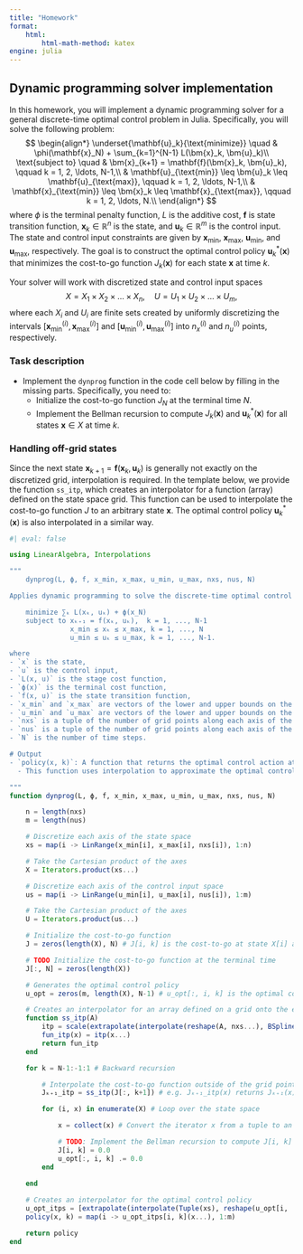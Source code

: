 ```yaml
---
title: "Homework"
format:
    html:
        html-math-method: katex
engine: julia
---
```


## Dynamic programming solver implementation

In this homework, you will implement a dynamic programming solver for a general discrete-time optimal control problem in Julia. Specifically, you will solve the following problem:
$$
\begin{align*}
    \underset{\mathbf{u}_k}{\text{minimize}} \quad & \phi(\mathbf{x}_N) + \sum_{k=1}^{N-1} L(\bm{x}_k, \bm{u}_k)\\
    \text{subject to} \quad & \bm{x}_{k+1} = \mathbf{f}(\bm{x}_k, \bm{u}_k), \qquad k = 1, 2, \ldots, N-1,\\
    & \mathbf{u}_{\text{min}} \leq \bm{u}_k \leq \mathbf{u}_{\text{max}}, \qquad k = 1, 2, \ldots, N-1,\\
    & \mathbf{x}_{\text{min}} \leq \bm{x}_k \leq \mathbf{x}_{\text{max}}, \qquad k = 1, 2, \ldots, N.\\
\end{align*}
$$
where $\phi$ is the terminal penalty function, $L$ is the additive cost, $\mathbf{f}$ is state transition function, $\bm{x}_k \in \mathbb{R}^{n}$ is the state, and $\bm{u}_k \in \mathbb{R}^{m}$ is the control input. The state and control input constraints are given by $\mathbf{x}_{\text{min}}$, $\mathbf{x}_{\text{max}}$, $\mathbf{u}_{\text{min}}$, and $\mathbf{u}_{\text{max}}$, respectively. The goal is to construct the optimal control policy $\bm{u}_k^*(\bm{x})$ that minimizes the cost-to-go function $J_k(\bm{x})$ for each state $\bm{x}$ at time $k$.

Your solver will work with discretized state and control input spaces
$$
    X = X_1 \times X_2 \times \ldots \times X_n, \quad U = U_1 \times U_2 \times \ldots \times U_m,
$$
where each $X_i$ and $U_i$ are finite sets created by uniformly discretizing the intervals $[\mathbf{x}_{\text{min}}^{(i)}, \mathbf{x}_{\text{max}}^{(i)}]$ and $[\mathbf{u}_{\text{min}}^{(i)}, \mathbf{u}_{\text{max}}^{(i)}]$ into $n_{x}^{(i)}$ and $n_{u}^{(i)}$ points, respectively.



### Task description
- Implement the `dynprog` function in the code cell below by filling in the missing parts. Specifically, you need to:
    - Initialize the cost-to-go function $J_N$ at the terminal time $N$.
    - Implement the Bellman recursion to compute $J_k(\bm{x})$ and $\bm{u}_k^*(\bm{x})$ for all states $\bm{x} \in X$ at time $k$.

### Handling off-grid states
Since the next state $\bm{x}_{k+1} = \mathbf{f}(\bm{x}_k, \bm{u}_k)$ is generally not exactly on the discretized grid, interpolation is required. In the template below, we provide the function `ss_itp`, which creates an interpolator for a function (array) defined on the state space grid. This function can be used to interpolate the cost-to-go function $J$ to an arbitrary state $\bm{x}$. The optimal control policy $\bm{u}_k^*(\bm{x})$ is also interpolated in a similar way.


```julia
#| eval: false

using LinearAlgebra, Interpolations

"""
    dynprog(L, ϕ, f, x_min, x_max, u_min, u_max, nxs, nus, N)

Applies dynamic programming to solve the discrete-time optimal control problem:

    minimize ∑ₖ L(xₖ, uₖ) + ϕ(x_N)
    subject to xₖ₊₁ = f(xₖ, uₖ),  k = 1, ..., N-1
               x_min ≤ xₖ ≤ x_max, k = 1, ..., N
               u_min ≤ uₖ ≤ u_max, k = 1, ..., N-1.

where
- `x` is the state,
- `u` is the control input,
- `L(x, u)` is the stage cost function,
- `ϕ(x)` is the terminal cost function,
- `f(x, u)` is the state transition function,
- `x_min` and `x_max` are vectors of the lower and upper bounds on the state,
- `u_min` and `u_max` are vectors of the lower and upper bounds on the control input,
- `nxs` is a tuple of the number of grid points along each axis of the state space,
- `nus` is a tuple of the number of grid points along each axis of the control input space,
- `N` is the number of time steps.

# Output
- `policy(x, k)`: A function that returns the optimal control action at state `x` and time `k`.
  - This function uses interpolation to approximate the optimal control for continuous `x`.

"""
function dynprog(L, ϕ, f, x_min, x_max, u_min, u_max, nxs, nus, N)

    n = length(nxs)
    m = length(nus)

    # Discretize each axis of the state space
    xs = map(i -> LinRange(x_min[i], x_max[i], nxs[i]), 1:n)

    # Take the Cartesian product of the axes
    X = Iterators.product(xs...)

    # Discretize each axis of the control input space
    us = map(i -> LinRange(u_min[i], u_max[i], nus[i]), 1:m)

    # Take the Cartesian product of the axes
    U = Iterators.product(us...)

    # Initialize the cost-to-go function
    J = zeros(length(X), N) # J[i, k] is the cost-to-go at state X[i] and time k

    # TODO Initialize the cost-to-go function at the terminal time
    J[:, N] = zeros(length(X))

    # Generates the optimal control policy
    u_opt = zeros(m, length(X), N-1) # u_opt[:, i, k] is the optimal control at state X[i] and time k

    # Creates an interpolator for an array defined on a grid onto the entire state space
    function ss_itp(A)
        itp = scale(extrapolate(interpolate(reshape(A, nxs...), BSpline(Cubic(Line(OnGrid())))), Flat()),Tuple(xs))
        fun_itp(x) = itp(x...)
        return fun_itp
    end

    for k = N-1:-1:1 # Backward recursion

        # Interpolate the cost-to-go function outside of the grid points
        Jₖ₊₁_itp = ss_itp(J[:, k+1]) # e.g. Jₖ₊₁_itp(x) returns Jₖ₊₁(x)

        for (i, x) in enumerate(X) # Loop over the state space

            x = collect(x) # Convert the iterator x from a tuple to an vector

            # TODO: Implement the Bellman recursion to compute J[i, k] and u_opt[:, i, k] for all states x ∈ X.
            J[i, k] = 0.0
            u_opt[:, i, k] .= 0.0
        end

    end
    
    # Creates an interpolator for the optimal control policy
    u_opt_itps = [extrapolate(interpolate(Tuple(xs), reshape(u_opt[i, :, k], nxs...), Gridded(Linear())), Flat()) for i in 1:m, k in 1:N-1]
    policy(x, k) = map(i -> u_opt_itps[i, k](x...), 1:m)

    return policy
end

```
